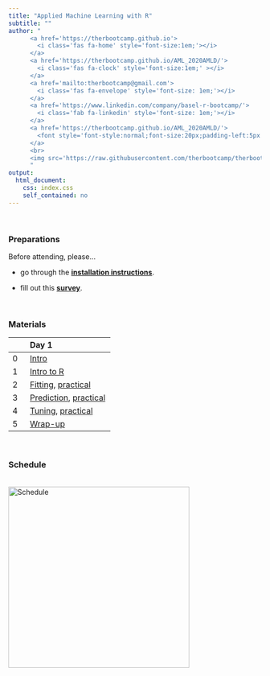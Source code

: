 ```yaml
---
title: "Applied Machine Learning with R"
subtitle: ""
author: "
      <a href='https://therbootcamp.github.io'>
        <i class='fas fa-home' style='font-size:1em;'></i>
      </a>
      <a href='https://therbootcamp.github.io/AML_2020AMLD/'>
        <i class='fas fa-clock' style='font-size:1em;' ></i>
      </a>
      <a href='mailto:therbootcamp@gmail.com'>
        <i class='fas fa-envelope' style='font-size: 1em;'></i>
      </a>
      <a href='https://www.linkedin.com/company/basel-r-bootcamp/'>
        <i class='fab fa-linkedin' style='font-size: 1em;'></i>
      </a>
      <a href='https://therbootcamp.github.io/AML_2020AMLD/'>
        <font style='font-style:normal;font-size:20px;padding-left:5px'>The R Bootcamp @ AMLD</font>
      </a>
      <br>
      <img src='https://raw.githubusercontent.com/therbootcamp/therbootcamp.github.io/master/_sessions/_image/by-sa.png' style= 'height:16.7px;vertical-align:baseline'/><font style='font-style:normal;font-size:20px;padding-left:9.3px'>January 2020</font>
      "
output:
  html_document:
    css: index.css
    self_contained: no
---
```


<br>

### Preparations

Before attending, please...

- go through the [**installation instructions**](https://therbootcamp.github.io/AML_2020AMLD/installation/instructions.html). 

- fill out this [**survey**](https://docs.google.com/forms/d/e/1FAIpQLSf9CO6tehkFG7hQElxXBmCZvEnV-4aGTiqmGAmTpie1eG7rnQ/viewform?usp=sf_link).


<br>

### Materials 

|  | Day 1 |
|:--|:-------------|
|0| [Intro](_sessions/Introduction/Introduction.html)  | 
|1| [Intro to R](_sessions/Intro2R/Intro2R.html) | 
|2| [Fitting](_sessions/Fitting/Fitting.html), [practical](_sessions/Fitting/Fitting_practical.html) | 
|3| [Prediction](_sessions/Prediction/Prediction.html), [practical](_sessions/Prediction/Prediction_practical.html) | 
|4| [Tuning](_sessions/Tuning/Tuning.html), [practical](_sessions/Tuning/Tuning_practical.html) | 
|5| [Wrap-up](_sessions/Wrapup/Wrapup.html) | 
<br>


### Schedule

<p align="left"><br>
    <img border="0" alt="Schedule" src="https://raw.githubusercontent.com/therbootcamp/AML_2020AMLD/master/_sessions/Introduction/image/schedule.png" style="width:360px">
</p>
